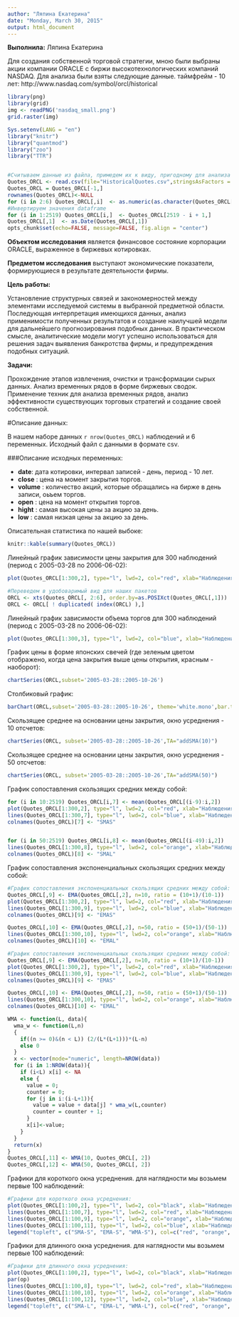 ```yaml
---
author: "Ляпина Екатерина"
date: "Monday, March 30, 2015"
output: html_document
---
```


**Выполнила:**
Ляпина Екатерина

Для создания собственной торговой стратегии, мною были выбраны акции компании ORACLE с биржи высокотехнологических компаний NASDAQ.
Для анализа были взяты следующие данные. таймфрейм - 10 лет: 
http://www.nasdaq.com/symbol/orcl/historical

```r
library(png)
library(grid)
img <- readPNG('nasdaq_small.png')
grid.raster(img)
```



```r
Sys.setenv(LANG = "en")
library("knitr")
library("quantmod")
library("zoo")
library("TTR")


#Считываем данные из файла, примедем их к виду, пригодному для анализа в R
Quotes_ORCL <- read.csv(file="HistoricalQuotes.csv",stringsAsFactors = FALSE, header=TRUE, sep=",", dec= ".")
Quotes_ORCL = Quotes_ORCL[-1,]
rownames(Quotes_ORCL)<-NULL
for (i in 2:6) Quotes_ORCL[,i]  <- as.numeric(as.character(Quotes_ORCL[,i]))
#Инвертируем значения dataframe
for (i in 1:2519) Quotes_ORCL[i,]  <- Quotes_ORCL[2519 - i + 1,]
Quotes_ORCL[,1]  <- as.Date(Quotes_ORCL[,1])
opts_chunk$set(echo=FALSE, message=FALSE, fig.align = "center")
```


**Объектом исследования** является финансовое состояние корпорации ORACLE, выраженное в биржевых котировках.

**Предметом исследования** выступают  экономические показатели, формирующиеся в результате деятельности фирмы.

**Цель работы:** 

Установление структурных связей и закономерностей между элементами исследуемой системы в выбранной предметной области. Последующая интерпретация имеющихся данных, анализ применимости полученных результатов и создание наилучшей модели для дальнейшего прогнозирования подобных данных. В практическом смысле, аналитические модели могут успешно использоваться для решения задач выявления банкротства фирмы, и предупреждения подобных ситуаций.


**Задачи:**

Прохождение этапов извлечения, очистки и трансформации сырых данных.
Анализ временных рядов в форме биржевых сводок. Применение техник для анализа временных рядов, анализ эффективности существующих торговых стратегий и создание своей собственной.


#Описание данных:

В нашем наборе данных `r nrow(Quotes_ORCL)` наблюдений и 6 переменных. Исходный файл с данными в формате csv.


###Описание исходных переменных:

- **date**: дата котировки, интервал записей - день, период - 10 лет.
- **close** : цена на момент закрытия торгов.
- **volume** : количество акций, которые обращались на бирже в день записи, оьъем торгов.
- **open** : цена на момент открытия торгов.
- **hight** : самая высокая цены за акцию за день.
- **low** : самая низкая цены за акцию за день.

Описательная статистика по нашей выбоке:
```r
knitr::kable(summary(Quotes_ORCL))
```

Линейный график зависимости цены закрытия для 300 наблюдений (период с 2005-03-28 по 2006-06-02):

```r
plot(Quotes_ORCL[1:300,2], type="l", lwd=2, col="red", xlab="Наблюдения", ylab="Цена закрытия", main="Акции компании ORACLE", ylim=c(10,16) )
```

```r
#Переведем в удобоваримый вид для наших пакетов
ORCL <- xts(Quotes_ORCL[, 2:6], order.by=as.POSIXct(Quotes_ORCL[,1]))
ORCL <- ORCL[ ! duplicated( index(ORCL) ),]
```


Линейный график зависимости объема торгов для 300 наблюдений (период с 2005-03-28 по 2006-06-02):

```r
plot(Quotes_ORCL[1:300,3], type="l", lwd=2, col="blue", xlab="Наблюдения", ylab="Объем торгов", main="Акции компании ORACLE", ylim=c(0,203555500) )
```


График цены в форме японских свечей (где зеленым цветом отображено, когда цена закрытия выше цены открытия, красным - наоборот):

```r
chartSeries(ORCL,subset='2005-03-28::2005-10-26')
```


Столбиковый график:

```r
barChart(ORCL,subset='2005-03-28::2005-10-26', theme='white.mono',bar.type='hlc')
```


Скользящее среднее на основании цены закрытия, окно усреднения - 10 отсчетов:

```r
chartSeries(ORCL, subset='2005-03-28::2005-10-26',TA="addSMA(10)")
```



Скользящее среднее на основании цены закрытия, окно усреднения - 50 отсчетов:

```r
chartSeries(ORCL, subset='2005-03-28::2005-10-26',TA="addSMA(50)")
```


График сопоставления скользящих средних между собой:

```r
for (i in 10:2519) Quotes_ORCL[i,7] <- mean(Quotes_ORCL[(i-9):i,2])
plot(Quotes_ORCL[1:300,2], type="l", lwd=2, col="red", xlab="Наблюдения", ylab="Цена закрытия", main="Акции компании ORACLE", ylim=c(10,16) )
lines(Quotes_ORCL[1:300,7], type="l", lwd=2, col="blue", xlab="Наблюдения", ylab="Цена закрытия", main="Акции компании ORACLE" )
colnames(Quotes_ORCL)[7] <- "SMAS"


for (i in 50:2519) Quotes_ORCL[i,8] <- mean(Quotes_ORCL[(i-49):i,2])
lines(Quotes_ORCL[1:300,8], type="l", lwd=2, col="orange", xlab="Наблюдения", ylab="Цена закрытия", main="Акции компании ORACLE" )
colnames(Quotes_ORCL)[8] <- "SMAL"
```


График сопоставления экспоненциальных скользящих средних между собой:

```r
#График сопоставления экспоненциальных скользящих средних между собой:
Quotes_ORCL[,9] <- EMA(Quotes_ORCL[,2], n=10, ratio = (10+1)/(10-1))
plot(Quotes_ORCL[1:300,2], type="l", lwd=2, col="red", xlab="Наблюдения", ylab="Цена закрытия", main="Акции компании ORACLE", ylim=c(10,16) )
lines(Quotes_ORCL[1:300,9], type="l", lwd=2, col="blue", xlab="Наблюдения", ylab="Цена закрытия", main="Акции компании ORACLE" )
colnames(Quotes_ORCL)[9] <- "EMAS"

Quotes_ORCL[,10] <- EMA(Quotes_ORCL[,2], n=50, ratio = (50+1)/(50-1))
lines(Quotes_ORCL[1:300,10], type="l", lwd=2, col="orange", xlab="Наблюдения", ylab="Цена закрытия", main="Акции компании ORACLE" )
colnames(Quotes_ORCL)[10] <- "EMAL"

#График сопоставления экспоненциальных скользящих средних между собой:
Quotes_ORCL[,9] <- EMA(Quotes_ORCL[,2], n=10, ratio = (10+1)/(10-1))
plot(Quotes_ORCL[1:300,2], type="l", lwd=2, col="red", xlab="Наблюдения", ylab="Цена закрытия", main="Акции компании ORACLE", ylim=c(10,16) )
lines(Quotes_ORCL[1:300,9], type="l", lwd=2, col="blue", xlab="Наблюдения", ylab="Цена закрытия", main="Акции компании ORACLE" )
colnames(Quotes_ORCL)[9] <- "EMAS"

Quotes_ORCL[,10] <- EMA(Quotes_ORCL[,2], n=50, ratio = (50+1)/(50-1))
lines(Quotes_ORCL[1:300,10], type="l", lwd=2, col="orange", xlab="Наблюдения", ylab="Цена закрытия", main="Акции компании ORACLE" )
colnames(Quotes_ORCL)[10] <- "EMAL"

WMA <- function(L, data){
  wma_w <- function(L,n)
  {
    if((n >= 0)&(n < L)) (2/(L*(L+1)))*(L-n)
    else 0
  }
  x <- vector(mode="numeric", length=NROW(data))
  for (i in 1:NROW(data)){
    if (i<L) x[i] <- NA
    else {
      value = 0;
      counter = 0;
      for (j in i:(i-L+1)){
        value = value + data[j] * wma_w(L,counter)
        counter = counter + 1;
      }
      x[i]<-value;
    }
  }
  return(x)
}
Quotes_ORCL[,11] <- WMA(10, Quotes_ORCL[, 2])
Quotes_ORCL[,12] <- WMA(50, Quotes_ORCL[, 2])
```





Графики для короткого окна усреднения. для наглядности мы возьмем первые 100 наблюдений:

```r
#Графики для короткого окна усреднения:
plot(Quotes_ORCL[1:100,2], type="l", lwd=2, col="black", xlab="Наблюдения", ylab="Цена закрытия", main="Акции компании ORACLE", ylim=c(10,16) )
lines(Quotes_ORCL[1:100,7], type="l", lwd=2, col="red", xlab="Наблюдения", ylab="Цена закрытия", main="Акции компании ORACLE" )
lines(Quotes_ORCL[1:100,9], type="l", lwd=2, col="orange", xlab="Наблюдения", ylab="Цена закрытия", main="Акции компании ORACLE" )
lines(Quotes_ORCL[1:100,11], type="l", lwd=2, col="blue", xlab="Наблюдения", ylab="Цена закрытия", main="Акции компании ORACLE" )
legend("topleft", c("SMA-S", "EMA-S", "WMA-S"), col=c("red", "orange", "blue"), lwd=4)
```


Графики для длинного окна усреднения. для наглядности мы возьмем первые 100 наблюдений:

```r
#Графики для длинного окна усреднения:
plot(Quotes_ORCL[1:100,2], type="l", lwd=2, col="black", xlab="Наблюдения", ylab="Цена закрытия", main="Акции компании ORACLE", ylim=c(10,16) )
par(op)
lines(Quotes_ORCL[1:100,8], type="l", lwd=2, col="red", xlab="Наблюдения", ylab="Цена закрытия", main="Акции компании ORACLE" )
lines(Quotes_ORCL[1:100,10], type="l", lwd=2, col="orange", xlab="Наблюдения", ylab="Цена закрытия", main="Акции компании ORACLE" )
lines(Quotes_ORCL[1:100,12], type="l", lwd=2, col="blue", xlab="Наблюдения", ylab="Цена закрытия", main="Акции компании ORACLE" )
legend("topleft", c("SMA-L", "EMA-L", "WMA-L"), col=c("red", "orange", "blue"), lwd=4)

```



